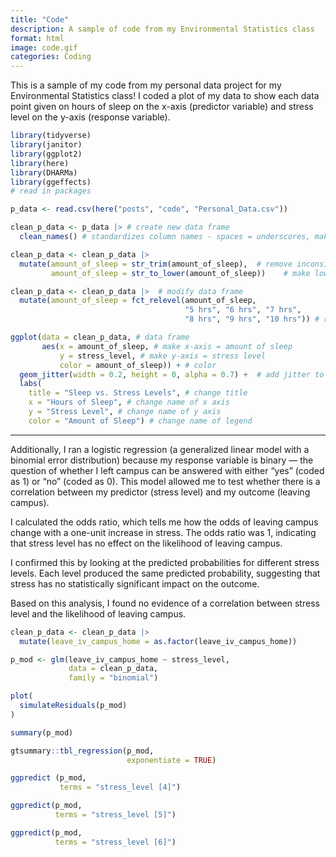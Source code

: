 ```yaml
---
title: "Code"
description: A sample of code from my Environmental Statistics class
format: html
image: code.gif
categories: Coding 
---
```


This is a sample of my code from my personal data project for my Environmental Statistics class! I coded a plot of my data to show each data point given on hours of sleep on the x-axis (predictor variable) and stress level on the y-axis (response variable).



```r
library(tidyverse)
library(janitor)
library(ggplot2)
library(here)
library(DHARMa)
library(ggeffects)
# read in packages 

```

```r

p_data <- read.csv(here("posts", "code", "Personal_Data.csv"))

clean_p_data <- p_data |> # create new data frame
  clean_names() # standardizes column names - spaces = underscores, make everything lowercase

clean_p_data <- clean_p_data |> 
  mutate(amount_of_sleep = str_trim(amount_of_sleep),  # remove inconsistencies among group names 
         amount_of_sleep = str_to_lower(amount_of_sleep))    # make lowercase if needed

clean_p_data <- clean_p_data |>  # modify data frame
  mutate(amount_of_sleep = fct_relevel(amount_of_sleep, 
                                       "5 hrs", "6 hrs", "7 hrs", 
                                       "8 hrs", "9 hrs", "10 hrs")) # reorder data so that it is represented in numerical order
```



```r

ggplot(data = clean_p_data, # data frame
       aes(x = amount_of_sleep, # make x-axis = amount of sleep
           y = stress_level, # make y-axis = stress level
           color = amount_of_sleep)) + # color
  geom_jitter(width = 0.2, height = 0, alpha = 0.7) +  # add jitter to show all data points
  labs(
    title = "Sleep vs. Stress Levels", # change title
    x = "Hours of Sleep", # change name of x axis
    y = "Stress Level", # change name of y axis
    color = "Amount of Sleep") # change name of legend 

```


___


Additionally, I ran a logistic regression (a generalized linear model with a binomial error distribution) because my response variable is binary — the question of whether I left campus can be answered with either "yes" (coded as 1) or "no" (coded as 0). This model allowed me to test whether there is a correlation between my predictor (stress level) and my outcome (leaving campus).

I calculated the odds ratio, which tells me how the odds of leaving campus change with a one-unit increase in stress. The odds ratio was 1, indicating that stress level has no effect on the likelihood of leaving campus.

I confirmed this by looking at the predicted probabilities for different stress levels. Each level produced the same predicted probability, suggesting that stress has no statistically significant impact on the outcome.

Based on this analysis, I found no evidence of a correlation between stress level and the likelihood of leaving campus.


```r

clean_p_data <- clean_p_data |>
  mutate(leave_iv_campus_home = as.factor(leave_iv_campus_home))

p_mod <- glm(leave_iv_campus_home ~ stress_level,
             data = clean_p_data,
             family = "binomial")

plot(
  simulateResiduals(p_mod)
)

summary(p_mod)

gtsummary::tbl_regression(p_mod,
                          exponentiate = TRUE)

ggpredict (p_mod,
           terms = "stress_level [4]")

ggpredict(p_mod,
          terms = "stress_level [5]")

ggpredict(p_mod,
          terms = "stress_level [6]")
```


